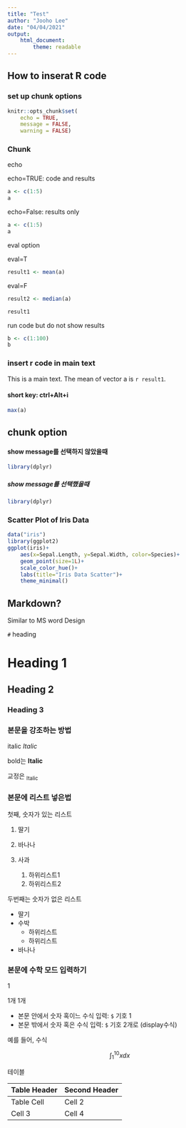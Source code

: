```yaml
---
title: "Test"
author: "Jooho Lee"
date: "04/04/2021"
output: 
    html_document:
        theme: readable
---
```


## How to inserat R code

### set up chunk options
```r
knitr::opts_chunk$set(
	echo = TRUE,
	message = FALSE,
	warning = FALSE)
```

### Chunk

echo

echo=TRUE: code and results

```r
a <- c(1:5)
a
```

echo=False: results only
```r
a <- c(1:5)
a
```

eval option

eval=T
```r
result1 <- mean(a)
```
eval=F
```r
result2 <- median(a)
```
```r
result1
```
run code but do not show results

```r
b <- c(1:100)
b
```

### insert r code in main text
This is a main text. The mean of vector a is `r result1`. 

#### short key: ctrl+Alt+i
```r
max(a)
```
## chunk option
#### show message를 선택하지 않았을때
```r
library(dplyr)
```

##### show message를 선택했을때
```r
library(dplyr)
```

### Scatter Plot of Iris Data
```r
data("iris")
library(ggplot2)
ggplot(iris)+
    aes(x=Sepal.Length, y=Sepal.Width, color=Species)+
    geom_point(size=1L)+
    scale_color_hue()+
    labs(title="Iris Data Scatter")+
    theme_minimal()
```



## Markdown?

Similar to MS word Design

`#` heading

# Heading 1
## Heading 2
### Heading 3

### 본문을 강조하는 방법
italic *Italic* 

bold는 **Italic**

교정은 ~Italic~

### 본문에 리스트 넣은법
첫째, 숫자가 있는 리스트

1. 딸기

1. 바나나

1. 사과
    1. 하위리스트1
    1. 하위리스트2

두번째는 숫자가 없은 리스트

* 딸기
* 수박
    - 하위리스트
    - 하위리스트
* 바나나

### 본문에 수학 모드 입력하기

1

1개 $1$개

* 본문 안에서 숫자 혹이느 수식 입력: `$` 기호 $1$
* 본문 밖에서 숫자 혹은 수식 입력: `$` 기호 $2$개로 (display수식)

예를 들어, 수식

$$\int_{1}^{10}xdx$$

테이블


Table Header | Second Header
-------------| -------------
Table Cell   | Cell 2
Cell 3       | Cell 4








































